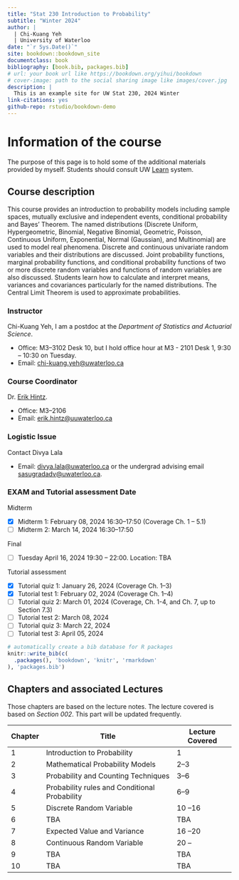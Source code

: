 ```yaml
--- 
title: "Stat 230 Introduction to Probability"
subtitle: "Winter 2024" 
author: |
  | Chi-Kuang Yeh
  | University of Waterloo
date: "`r Sys.Date()`"
site: bookdown::bookdown_site
documentclass: book
bibliography: [book.bib, packages.bib]
# url: your book url like https://bookdown.org/yihui/bookdown
# cover-image: path to the social sharing image like images/cover.jpg
description: |
  This is an example site for UW Stat 230, 2024 Winter
link-citations: yes
github-repo: rstudio/bookdown-demo
---
```


# Information of the course
The purpose of this page is to hold some of the additional materials provided by myself. Students should consult UW [Learn](https://api-4ccc589b.duosecurity.com/frame/v4/preauth/healthcheck?sid=frameless-c0657e9d-cb86-4ac9-a6a7-fd054ae21fd5) system.

## Course description
This course provides an introduction to probability models including sample spaces, mutually exclusive and independent events, conditional probability and Bayes' Theorem. The named distributions (Discrete Uniform, Hypergeometric, Binomial, Negative Binomial, Geometric, Poisson, Continuous Uniform, Exponential, Normal (Gaussian), and Multinomial) are used to model real phenomena. Discrete and continuous univariate random variables and their distributions are discussed. Joint probability functions, marginal probability functions, and conditional probability functions of two or more discrete random variables and functions of random variables are also discussed. Students learn how to calculate and interpret means, variances and covariances particularly for the named distributions. The Central Limit Theorem is used to approximate probabilities.

### Instructor
Chi-Kuang Yeh, I am a postdoc at the *Department of Statistics and Actuarial Science*.

+ Office: M3--3102 Desk 10, but I hold office hour at M3 - 2101 Desk 1, 9:30 -- 10:30 on Tuesday.
+ Email: [chi-kuang.yeh@uwaterloo.ca](mailto:chi-kuang.yeh@uwaterloo.ca)

### Course Coordinator
Dr. [Erik Hintz](https://uwaterloo.ca/scholar/ehintz). 

+ Office: M3--2106
+ Email: [erik.hintz@uuwaterloo.ca](mailto:erik.hintz@uwaterloo.ca)

### Logistic Issue
Contact Divya Lala

+ Email: [divya.lala@uwaterloo.ca](mailto:divya.lala@uwaterloo.ca) or the undergrad advising email [sasugradadv@uwaterloo.ca](mailto:sasugradadv@uwaterloo.ca).

### EXAM and Tutorial assessment Date

Midterm

* [x] Midterm 1: February 08, 2024 16:30--17:50 (Coverage Ch. 1 -- 5.1)
* [ ] Midterm 2: March 14, 2024 16:30--17:50

Final

* [ ] Tuesday April 16, 2024 19:30 -- 22:00. Location: TBA

Tutorial assessment 

* [x] Tutorial quiz 1: January 26, 2024 (Coverage Ch. 1--3)
* [x] Tutorial test 1: February 02, 2024 (Coverage Ch. 1--4)
* [ ] Tutorial quiz 2: March 01, 2024 (Coverage, Ch. 1-4, and Ch. 7, up to Section 7.3)
* [ ] Tutorial test 2: March 08, 2024
* [ ] Tutorial quiz 3: March 22, 2024
* [ ] Tutorial test 3: April 05, 2024

```r
# automatically create a bib database for R packages
knitr::write_bib(c(
  .packages(), 'bookdown', 'knitr', 'rmarkdown'
), 'packages.bib')
```

## Chapters and associated Lectures

Those chapters are based on the lecture notes. The lecture covered is based on *Section 002*. This part will be updated frequently.

|  Chapter  |  Title |  Lecture Covered | 
|---|---|---|
| 1  |  Introduction to Probability | 1 | 
| 2  |  Mathematical Probability Models | 2--3 | 
| 3  |  Probability and Counting Techniques | 3--6 | 
| 4 | Probability rules and Conditional Probability | 6--9| 
| 5 | Discrete Random Variable |  10 --16 |
| 6 | TBA |  TBA|
| 7 | Expected Value and Variance |  16 --20|
| 8 | Continuous Random Variable |  20 -- |
| 9 | TBA |  TBA|
| 10 | TBA |  TBA|